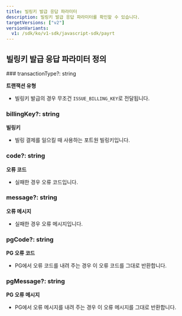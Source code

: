 ```yaml
---
title: 빌링키 발급 응답 파라미터
description: 빌링키 발급 응답 파라미터를 확인할 수 있습니다.
targetVersions: ["v2"]
versionVariants:
  v1: /sdk/ko/v1-sdk/javascript-sdk/payrt
---
```



## 빌링키 발급 응답 파라미터 정의

<ParamTree>
### transactionType?: string

**트랜잭션 유형**

- 빌링키 발급의 경우 무조건 `ISSUE_BILLING_KEY`로 전달됩니다.

### billingKey?: string

**빌링키**

- 빌링 결제를 일으킬 때 사용하는 포트원 빌링키입니다.

### code?: string

**오류 코드**

- 실패한 경우 오류 코드입니다.

### message?: string

**오류 메시지**

- 실패한 경우 오류 메시지입니다.

### pgCode?: string

**PG 오류 코드**

- PG에서 오류 코드를 내려 주는 경우 이 오류 코드를 그대로 반환합니다.

### pgMessage?: string

**PG 오류 메시지**

- PG에서 오류 메시지를 내려 주는 경우 이 오류 메시지를 그대로 반환합니다.
</ParamTree>
